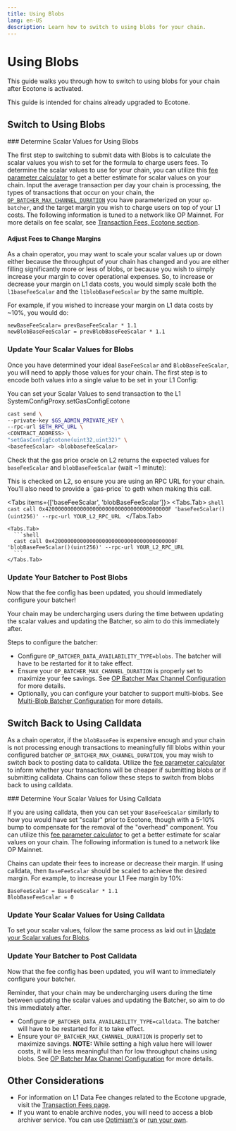 ```yaml
---
title: Using Blobs
lang: en-US
description: Learn how to switch to using blobs for your chain.
---
```



# Using Blobs

This guide walks you through how to switch to using blobs for your chain after Ecotone is activated.

<Callout type="info">
  This guide is intended for chains already upgraded to Ecotone.
</Callout>

## Switch to Using Blobs

<Steps>
  ### Determine Scalar Values for Using Blobs

  The first step to switching to submit data with Blobs is to calculate the
  scalar values you wish to set for the formula to charge users fees.
  To determine the scalar values to use for your chain, you can utilize this [fee parameter calculator](https://docs.google.com/spreadsheets/d/1V3CWpeUzXv5Iopw8lBSS8tWoSzyR4PDDwV9cu2kKOrs/edit)
  to get a better estimate for scalar values on your chain. Input the average transaction per day your chain is processing, the types of transactions that occur on your chain, the [`OP_BATCHER_MAX_CHANNEL_DURATION`](/builders/chain-operators/configuration/batcher#setting-your--op_batcher_max_channel_duration) you have parameterized on your `op-batcher`, and the target margin you wish to charge users on top of your L1 costs. The following
  information is tuned to a network like OP Mainnet.
  For more details on fee scalar, see [Transaction Fees, Ecotone section](/stack/transactions/fees#ecotone).

  #### Adjust Fees to Change Margins

  As a chain operator, you may want to scale your scalar values up or down either because the throughput of your chain has changed and you are either filling significantly more or less of blobs, or because you wish to simply increase your margin to cover operational expenses.
  So, to increase or decrease your margin on L1 data costs, you would simply scale both the `l1baseFeeScalar` and the `l1blobBaseFeeScalar` by the same multiple.

  For example, if you wished to increase your margin on L1 data costs by \~10%, you would do:

  ```
  newBaseFeeScalar= prevBaseFeeScalar * 1.1
  newBlobBaseFeeScalar = prevBlobBaseFeeScalar * 1.1
  ```

  ### Update Your Scalar Values for Blobs

  Once you have determined your ideal `BaseFeeScalar` and `BlobBaseFeeScalar`, you will need to apply those values for your chain. The first step is to encode both values into a single value to be set in your L1 Config:

  You can set your Scalar Values to send transaction to the L1 SystemConfigProxy.setGasConfigEcotone 

  ```bash
  cast send \
  --private-key $GS_ADMIN_PRIVATE_KEY \
  --rpc-url $ETH_RPC_URL \
  <CONTRACT_ADDRESS> \
  "setGasConfigEcotone(uint32,uint32)" \
  <basefeeScalar> <blobbasefeeScalar> 
  ```

  Check that the gas price oracle on L2 returns the expected values for `baseFeeScalar` and `blobBaseFeeScalar` (wait \~1 minute):

  <Callout type="info">
    This is checked on L2, so ensure you are using an RPC URL for your chain. You'll also need to provide a `gas-price` to geth when making this call.
  </Callout>

  <Tabs items={['baseFeeScalar', 'blobBaseFeeScalar']}>
    <Tabs.Tab>
      ```shell
      cast call 0x420000000000000000000000000000000000000F 'baseFeeScalar()(uint256)' --rpc-url YOUR_L2_RPC_URL
      ```
    </Tabs.Tab>

    <Tabs.Tab>
      ```shell
      cast call 0x420000000000000000000000000000000000000F 'blobBaseFeeScalar()(uint256)' --rpc-url YOUR_L2_RPC_URL
      ```
    </Tabs.Tab>
  </Tabs>

  ### Update Your Batcher to Post Blobs

  Now that the fee config has been updated, you should immediately configure your batcher!

  <Callout type="warning">
    Your chain may be undercharging users during the time between updating the scalar values and updating the Batcher, so aim to do this immediately after.
  </Callout>

  Steps to configure the batcher:

  *   Configure `OP_BATCHER_DATA_AVAILABILITY_TYPE=blobs`. The batcher will have to be restarted for it to take effect.
  *   Ensure your `OP_BATCHER_MAX_CHANNEL_DURATION` is properly set to maximize your fee savings. See [OP Batcher Max Channel Configuration](/builders/chain-operators/configuration/batcher#set-your--op_batcher_max_channel_duration) for more details.
  *   Optionally, you can configure your batcher to support multi-blobs. See [Multi-Blob Batcher Configuration](/builders/chain-operators/configuration/batcher#configure-your-multi-blob-batcher) for more details. 
</Steps>

## Switch Back to Using Calldata

As a chain operator, if the `blobBaseFee` is expensive enough and your chain is
not processing enough transactions to meaningfully fill blobs within your
configured batcher `OP_BATCHER_MAX_CHANNEL_DURATION`, you may wish to switch
back to posting data to calldata. Utilize the [fee parameter calculator](https://docs.google.com/spreadsheets/d/12VIiXHaVECG2RUunDSVJpn67IQp9NHFJqUsma2PndpE/edit) to inform whether your transactions will be cheaper if submitting blobs or if submitting calldata. Chains can follow these steps to switch from
blobs back to using calldata.

<Steps>
  ### Determine Your Scalar Values for Using Calldata

  If you are using calldata, then you can set your `BaseFeeScalar` similarly to
  how you would have set "scalar" prior to Ecotone, though with a 5-10% bump to
  compensate for the removal of the "overhead" component.
  You can utilize this [fee parameter calculator](https://docs.google.com/spreadsheets/d/12VIiXHaVECG2RUunDSVJpn67IQp9NHFJqUsma2PndpE/edit)
  to get a better estimate for scalar values on your chain. The following
  information is tuned to a network like OP Mainnet.

  Chains can update their fees to increase or decrease their margin. If using calldata, then `BaseFeeScalar` should be scaled to achieve the desired margin.
  For example, to increase your L1 Fee margin by 10%:

  ```
  BaseFeeScalar = BaseFeeScalar * 1.1
  BlobBaseFeeScalar = 0
  ```

  ### Update Your Scalar Values for Using Calldata

  To set your scalar values, follow the same process as laid out in [Update your Scalar values for Blobs](#update-your-scalar-values-for-blobs).

  ### Update Your Batcher to Post Calldata

  Now that the fee config has been updated, you will want to immediately configure your batcher.

  <Callout>
    Reminder, that your chain may be undercharging users during the time between updating the scalar values and updating the Batcher, so aim to do this immediately after.
  </Callout>

  *   Configure `OP_BATCHER_DATA_AVAILABILITY_TYPE=calldata`. The batcher will have to be restarted for it to take effect.
  *   Ensure your `OP_BATCHER_MAX_CHANNEL_DURATION` is properly set to maximize savings. **NOTE:** While setting a high value here will lower costs, it will be less meaningful than for low throughput chains using blobs. See [OP Batcher Max Channel Configuration](/builders/chain-operators/configuration/batcher#set-your--op_batcher_max_channel_duration) for more details.
</Steps>

## Other Considerations

*   For information on L1 Data Fee changes related to the Ecotone upgrade, visit the [Transaction Fees page](/stack/transactions/fees#ecotone).
*   If you want to enable archive nodes, you will need to access a blob archiver service. You can use [Optimism's](/builders/node-operators/management/snapshots#op-mainnet-archive-node) or [run your own](/builders/chain-operators/tools/explorer#create-an-archive-node).
